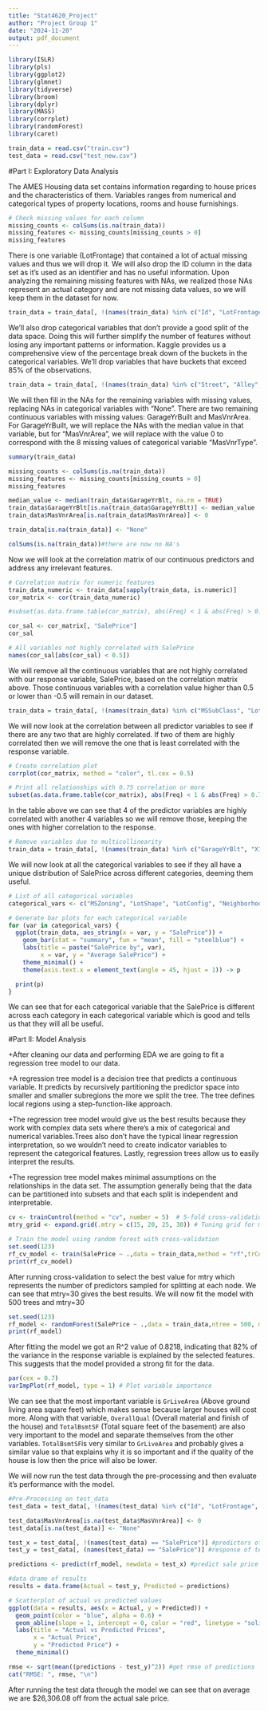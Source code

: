 ---
title: "Stat4620_Project"
author: "Project Group 1"
date: "2024-11-20"
output: pdf_document
---

```{r}
library(ISLR)
library(pls)
library(ggplot2)
library(glmnet)
library(tidyverse)
library(broom)
library(dplyr)
library(MASS)
library(corrplot)
library(randomForest)
library(caret)

train_data = read.csv("train.csv")
test_data = read.csv("test_new.csv")
```


#Part I: Exploratory Data Analysis

The AMES Housing data set contains information regarding to house prices and the characteristics of them. Variables ranges from numerical and categorical types of property locations, rooms and house furnishings.

```{r}
# Check missing values for each column
missing_counts <- colSums(is.na(train_data))
missing_features <- missing_counts[missing_counts > 0]
missing_features
```

There is one variable (LotFrontage) that contained a lot of actual missing values and thus we will drop it. We will also drop the ID column in the data set as it's used as an identifier and has no useful information. Upon analyzing the remaining missing features with NAs, we realized those NAs represent an actual category and are not missing data values, so we will keep them in the dataset for now.

```{r}
train_data = train_data[, !(names(train_data) %in% c("Id", "LotFrontage"))]
```

We'll also drop categorical variables that don't provide a good split of the data space. Doing this will further simplify the number of features without losing any important patterns or information. Kaggle provides us a comprehensive view of the percentage break down of the buckets in the categorical variables. We'll drop variables that have buckets that exceed 85% of the observations.

```{r}
train_data = train_data[, !(names(train_data) %in% c("Street", "Alley", "PoolQC", "MiscFeature", "LandContour", "Utilities", "LandSlope","Condition1","Condition2","RoofMatl","ExterCond","BsmtCond","BsmtFinType2","Heating","CentralAir","Electrical","Functional","GarageQual","GarageCond","PavedDrive", "SaleType"))]
```

We will then fill in the NAs for the remaining variables with missing values, replacing NAs in categorical variables with "None". There are two remaining continuous variables with missing values: GarageYrBuilt and MasVnrArea. For GarageYrBuilt, we will replace the NAs with the median value in that variable, but for "MasVnrArea", we will replace with the value 0 to correspond with the 8 missing values of categorical variable "MasVnrType". 

```{r}
summary(train_data)

missing_counts <- colSums(is.na(train_data))
missing_features <- missing_counts[missing_counts > 0]
missing_features

median_value <- median(train_data$GarageYrBlt, na.rm = TRUE)
train_data$GarageYrBlt[is.na(train_data$GarageYrBlt)] <- median_value
train_data$MasVnrArea[is.na(train_data$MasVnrArea)] <- 0

train_data[is.na(train_data)] <- "None"

colSums(is.na(train_data))#there are now no NA's
```

Now we will look at the correlation matrix of our continuous predictors and address any irrelevant features.

```{r}
# Correlation matrix for numeric features
train_data_numeric <- train_data[sapply(train_data, is.numeric)]
cor_matrix <- cor(train_data_numeric)

#subset(as.data.frame.table(cor_matrix), abs(Freq) < 1 & abs(Freq) > 0.75)

cor_sal <- cor_matrix[, "SalePrice"]
cor_sal

# All variables not highly correlated with SalePrice
names(cor_sal[abs(cor_sal) < 0.5])
```

We will remove all the continuous variables that are not highly correlated with our response variable, SalePrice, based on the correlation matrix above. Those continuous variables with a correlation value higher than 0.5 or lower than -0.5 will remain in our dataset.

```{r}
train_data = train_data[, !(names(train_data) %in% c("MSSubClass", "LotArea", "OverallCond", "BsmtFinSF1", "BsmtFinSF2", "BsmtUnfSF", "X2ndFlrSF", "LowQualFinSF", "BsmtFullBath", "BsmtHalfBath", "HalfBath", "BedroomAbvGr", "KitchenAbvGr", "Fireplaces", "WoodDeckSF", "OpenPorchSF", "EnclosedPorch", "X3SsnPorch", "ScreenPorch", "PoolArea", "MiscVal", "MoSold", "YrSold"))]
```

We will now look at the correlation between all predictor variables to see if there are any two that are highly correlated. If two of them are highly correlated then we will remove the one that is least correlated with the response variable.

```{r}
# Create correlation plot
corrplot(cor_matrix, method = "color", tl.cex = 0.5)

# Print all relationships with 0.75 correlation or more
subset(as.data.frame.table(cor_matrix), abs(Freq) < 1 & abs(Freq) > 0.75)
```

In the table above we can see that 4 of the predictor variables are highly correlated with another 4 variables so we will remove those, keeping the ones with higher correlation to the response.

```{r}
# Remove variables due to multicollinearity
train_data = train_data[, !(names(train_data) %in% c("GarageYrBlt", "X1stFlrSF", "TotRmsAbvGrd", "GarageArea"))]
```

We will now look at all the categorical variables to see if they all have a unique distribution of SalePrice across different categories, deeming them useful.

```{r}
# List of all categorical variables
categorical_vars <- c("MSZoning", "LotShape", "LotConfig", "Neighborhood", "BldgType", "HouseStyle", "RoofStyle", "Exterior1st", "Exterior2nd", "MasVnrType", "ExterQual", "Foundation","BsmtQual","BsmtExposure","BsmtFinType1","HeatingQC", "KitchenQual","FireplaceQu", "GarageType","GarageFinish", "Fence", "SaleCondition")

# Generate bar plots for each categorical variable
for (var in categorical_vars) {
  ggplot(train_data, aes_string(x = var, y = "SalePrice")) +
    geom_bar(stat = "summary", fun = "mean", fill = "steelblue") +
    labs(title = paste("SalePrice by", var),
         x = var, y = "Average SalePrice") +
    theme_minimal() +
    theme(axis.text.x = element_text(angle = 45, hjust = 1)) -> p

  print(p)
}
```

We can see that for each categorical variable that the SalePrice is different across each category in each categorical variable which is good and tells us that they will all be useful. 

#Part II: Model Analysis

+After cleaning our data and performing EDA we are going to fit a regression tree model to our data.

+A regression tree model is a decision tree that predicts a continuous variable. It predicts by recursively partitioning the predictor space into smaller and smaller subregions the more we split the tree. The tree defines local regions using a step-function-like approach.

+The regression tree model would give us the best results because they work with complex data sets where there's a mix of categorical and numerical variables.Trees also don't have the typical linear regression interpretation, so we wouldn't need to create indicator variables to represent the categorical features. Lastly, regression trees allow us to easily interpret the results.

+The regression tree model makes minimal assumptions on the relationships in the data set. The assumption generally being that the data can be partitioned into subsets and that each split is independent and interpretable. 

```{r}
cv <- trainControl(method = "cv", number = 5)  # 5-fold cross-validation
mtry_grid <- expand.grid(.mtry = c(15, 20, 25, 30)) # Tuning grid for mtry

# Train the model using random forest with cross-validation
set.seed(123)
rf_cv_model <- train(SalePrice ~ .,data = train_data,method = "rf",trControl = cv,tuneGrid = mtry_grid,ntree = 500)
print(rf_cv_model)
```

After running cross-validation to select the best value for mtry which represents the number of predictors sampled for splitting at each node. We can see that mtry=30 gives the best results. We will now fit the model with 500 trees and mtry=30

```{r}
set.seed(123)
rf_model <- randomForest(SalePrice ~ .,data = train_data,ntree = 500, mtry = 30, importance = TRUE)
print(rf_model)
```

After fitting the model we got an R^2 value of 0.8218, indicating that 82% of the variance in the response variable is explained by the selected features. This suggests that the model provided a strong fit for the data.

```{r}
par(cex = 0.7)
varImpPlot(rf_model, type = 1) # Plot variable importance
```

We can see that the most important variable is `GrLiveArea` (Above ground living area square feet) which makes sense because larger houses will cost more. Along with that variable, `OverallQual` (Overall material and finish of the house) and `TotalBsmtSF` (Total square feet of the basement) are also very important to the model and separate themselves from the other variables. `TotalBsmtSF`is very similar to `GrLiveArea` and probably gives a similar value so that explains why it is so important and if the quality of the house is low then the price will also be lower. 

We will now run the test data through the pre-processing and then evaluate it's performance with the model.

```{r}
#Pre-Processing on test_data
test_data = test_data[, !(names(test_data) %in% c("Id", "LotFrontage", "Street", "Alley", "PoolQC", "MiscFeature", "LandContour", "Utilities", "LandSlope","Condition1","Condition2","RoofMatl","ExterCond","BsmtCond","BsmtFinType2","Heating","CentralAir","Electrical","Functional","GarageQual","GarageCond","PavedDrive", "SaleType", "GarageYrBlt", "X1stFlrSF", "TotRmsAbvGrd", "GarageArea", "MSSubClass", "LotArea", "OverallCond", "BsmtFinSF1", "BsmtFinSF2", "BsmtUnfSF", "X2ndFlrSF", "LowQualFinSF", "BsmtFullBath", "BsmtHalfBath", "HalfBath", "BedroomAbvGr", "KitchenAbvGr", "Fireplaces", "WoodDeckSF", "OpenPorchSF", "EnclosedPorch", "X3SsnPorch", "ScreenPorch", "PoolArea", "MiscVal", "MoSold", "YrSold"))]

test_data$MasVnrArea[is.na(test_data$MasVnrArea)] <- 0
test_data[is.na(test_data)] <- "None"
```

```{r}
test_x = test_data[, !(names(test_data) == "SalePrice")] #predictors of test data
test_y = test_data[, (names(test_data) == "SalePrice")] #response of test data

predictions <- predict(rf_model, newdata = test_x) #predict sale price on test data
```

```{r}
#data drame of results
results = data.frame(Actual = test_y, Predicted = predictions)

# Scatterplot of actual vs predicted values
ggplot(data = results, aes(x = Actual, y = Predicted)) +
  geom_point(color = "blue", alpha = 0.6) +
  geom_abline(slope = 1, intercept = 0, color = "red", linetype = "solid") +
  labs(title = "Actual vs Predicted Prices",
       x = "Actual Price",
       y = "Predicted Price") +
  theme_minimal()
```

```{r}

rmse <- sqrt(mean((predictions - test_y)^2)) #get rmse of predictions
cat("RMSE: ", rmse, "\n")
```

After running the test data through the model we can see that on average we are $26,306.08 off from the actual sale price.
